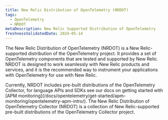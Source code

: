 ```yaml
---
title: New Relic Distribution of OpenTelemetry (NRDOT)
tags:
  - OpenTelemetry
  - NRDOT
metaDescription: New Relic Supported Distribution of OpenTelemetry
freshnessValidatedDate: 2024-05-14
---
```


The New Relic Distribution of OpenTelemetry (NRDOT) is a New Relic-supported distribution of the OpenTelemetry project.
It provides a set of OpenTelemetry components that are tested and supported by New Relic.
NRDOT is designed to work seamlessly with New Relic products and services, and it is the recommended way to instrument your applications with OpenTelemetry for use with New Relic.

<Callout variant="tip">
Currently, NRDOT includes pre-built distributions of the OpenTelemetry Collector, for language APIs and SDKs see our docs on getting started with [APM monitoring](/docs/opentelemetry/get-started/apm-monitoring/opentelemetry-apm-intro/).
</Callout>

<DocTiles>
  <DocTile title='Collector' path="/docs/opentelemetry/nrdot/nrdot-collector/">The New Relic Distribution of OpenTelemetry Collector (NRDOT) is a collection of New Relic-supported pre-built distributions of the OpenTelemetry Collector project.</DocTile>
</DocTiles>
